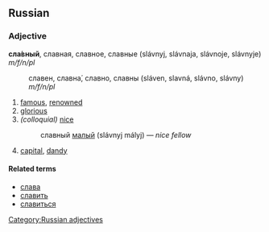 ==Russian==
[[Category:Russian adjectives]]
===Adjective===
'''сла́вный''', славная, славное, славные (slávnyj, slávnaja, slávnoje, slávnyje) ''m/f/n/pl''
:славен, славна́, славно, славны (sláven, slavná, slávno, slávny) ''m/f/n/pl''

# [[famous]], [[renowned]]
# [[glorious]]
#''(colloquial)'' [[nice]]
#:славный [[малый]] (slávnyj mályj) — ''nice fellow''
# [[capital]], [[dandy]]

====Related terms====
*[[слава]]
*[[славить]]
*[[славиться]]